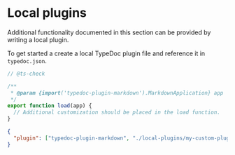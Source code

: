 
# Local plugins

Additional functionality documented in this section can be provided by writing a local plugin.

To get started a create a local TypeDoc plugin file and reference it in `typedoc.json`.

```js filename="local-plugins/my-custom-plugin.mjs"
// @ts-check

/**
 * @param {import('typedoc-plugin-markdown').MarkdownApplication} app
 */
export function load(app) {
  // Additional customization should be placed in the load function.
}
```

```json filename="typedoc.json"
{
  "plugin": ["typedoc-plugin-markdown", "./local-plugins/my-custom-plugin.mjs"]
}
```
